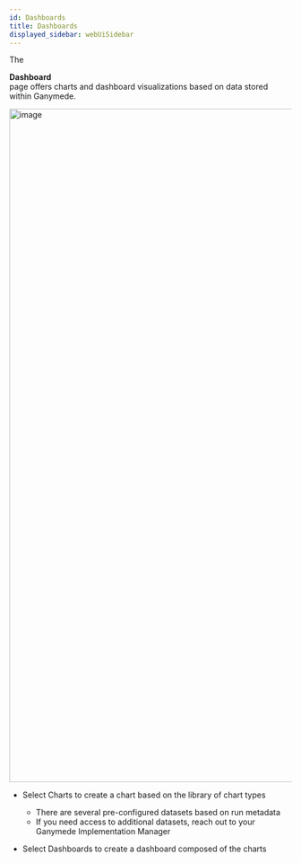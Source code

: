 ```yaml
---
id: Dashboards
title: Dashboards
displayed_sidebar: webUiSidebar
---
```



The <div className="button darkblue_button"><AreaChartOutlined /> **Dashboard**</div> page offers charts and dashboard visualizations based on data stored within Ganymede.  

<img width="1200" alt="image" src="https://user-images.githubusercontent.com/33580338/231939282-2117f1c3-1a9a-4a55-9c56-5ff27d969aea.png">


- Select Charts to create a chart based on the library of chart types
  - There are several pre-configured datasets based on run metadata
  - If you need access to additional datasets, reach out to your Ganymede Implementation Manager

- Select Dashboards to create a dashboard composed of the charts

